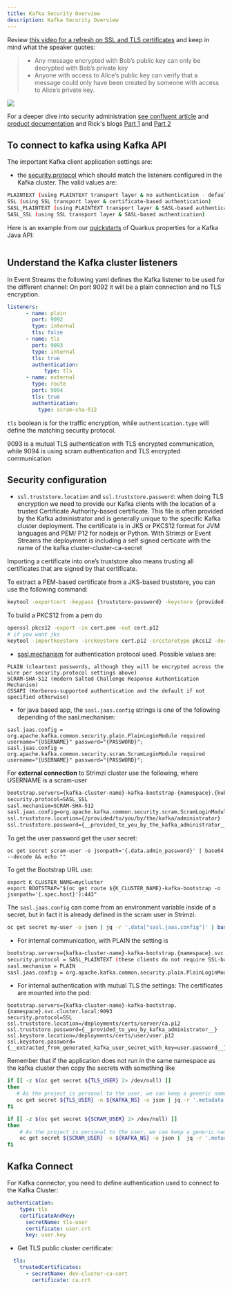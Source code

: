 ```yaml
---
title: Kafka Security Overview
description: Kafka Security Overview
---
```


Review [this video for a refresh on SSL and TLS certificates](https://www.youtube.com/watch?v=T4Df5_cojAs) and keep in mind what the speaker quotes:

> * Any message encrypted with Bob’s public key can only be decrypted with Bob’s private key
> * Anyone with access to Alice’s public key can verify that a message could only have been created by someone with access to Alice’s private key.

![](./images/tls-overview.png)

For a deeper dive into security administration [see confluent article](https://docs.confluent.io/platform/current/security/general-overview.html) and [product documentation](http://kafka.apache.org/documentation/#security)
and Rick's blogs [Part 1](https://rosowski.medium.com/kafka-security-fundamentals-the-rosetta-stone-to-your-event-streaming-infrastructure-518f49640db4) and [Part 2](https://rosowski.medium.com/kafka-security-fundamentals-adding-tls-to-your-event-driven-utility-belt-432307f4ff62)


## To connect to kafka using Kafka API

The important Kafka client application settings are:

* the [security.protocol](http://kafka.apache.org/documentation/#adminclientconfigs_security.protocol)
which should match the listeners configured in the Kafka cluster. The valid values are:

```sh
PLAINTEXT (using PLAINTEXT transport layer & no authentication - default value).
SSL (using SSL transport layer & certificate-based authentication)
SASL_PLAINTEXT (using PLAINTEXT transport layer & SASL-based authentication)
SASL_SSL (using SSL transport layer & SASL-based authentication)
```

Here is an example from our [quickstarts]() of Quarkus properties for a Kafka Java API:

```
```

## Understand the Kafka cluster listeners

In Event Streams the following yaml defines the Kafka listener to be used
for the different channel: 
On port 9092 it will be a plain connection and no TLS encryption.

```yaml
listeners:
      - name: plain
        port: 9092
        type: internal
        tls: false
      - name: tls
        port: 9093
        type: internal
        tls: true
        authentication:
            type: tls
      - name: external
        type: route
        port: 9094
        tls: true 
        authentication:
          type: scram-sha-512
```
`tls` boolean is for the traffic encryption, while `authentication.type` will define the matching security protocol.

9093 is a mutual TLS authentication with TLS encrypted communication, while 9094 is using scram authentication and TLS encrypted communication

## Security configuration

* `ssl.truststore.location` and `ssl.truststore.password`: when doing TLS encryption we need to provide our Kafka clients
 with the location of a trusted Certificate Authority-based certificate. This file is often provided by the 
 Kafka administrator and is generally unique to the specific Kafka cluster deployment. The certificate is in 
 JKS or PKCS12 format for JVM languages and PEM/ P12 for nodejs or Python. With Strimzi or Event Streams the
 deployment is including a self signed certicate with the name of the kafka cluster-cluster-ca-secret

Importing a certificate into one’s truststore also means trusting all certificates that are signed by that certificate.

To extract a PEM-based certificate from a JKS-based truststore, you can use the following command:

```sh
keytool -exportcert -keypass {truststore-password} -keystore {provided-kafka-truststore.jks} -rfc -file {desired-kafka-cert-output.pem}
```

To build a PKCS12 from a pem do

```sh
openssl pkcs12 -export -in cert.pem -out cert.p12
# if you want jks
keytool -importkeystore -srckeystore cert.p12 -srcstoretype pkcs12 -destkeystore cert.jks
```

* [sasl.mechanism](http://kafka.apache.org/documentation/#adminclientconfigs_sasl.mechanism) for authentication protocol used. Possible values are:

```
PLAIN (cleartext passwords, although they will be encrypted across the wire per security.protocol settings above)
SCRAM-SHA-512 (modern Salted Challenge Response Authentication Mechanism)
GSSAPI (Kerberos-supported authentication and the default if not specified otherwise)
```

* for java based app, the `sasl.jaas.config` strings is one of the following depending of the sasl.mechanism:

```
sasl.jaas.config = org.apache.kafka.common.security.plain.PlainLoginModule required username="{USERNAME}" password="{PASSWORD}";
sasl.jaas.config = org.apache.kafka.common.security.scram.ScramLoginModule required username="{USERNAME}" password="{PASSWORD}";
```

For **external connection** to Strimzi cluster use the following, where USERNAME is a scram-user

```sh
bootstrap.servers={kafka-cluster-name}-kafka-bootstrap-{namespace}.{kubernetes-cluster-fully-qualified-domain-name}:443
security.protocol=SASL_SSL
sasl.mechanism=SCRAM-SHA-512
sasl.jaas.config=org.apache.kafka.common.security.scram.ScramLoginModule required username="{USERNAME}" password="{PASSWORD}";
ssl.truststore.location={/provided/to/you/by/the/kafka/administrator}
ssl.truststore.password={__provided_to_you_by_the_kafka_administrator__}
```

To get the user password get the user secret:

```shell
oc get secret scram-user -o jsonpath='{.data.admin_password}' | base64 --decode && echo ""
```

To get the Bootstrap URL use: 

```
export K_CLUSTER_NAME=mycluster
export BOOTSTRAP="$(oc get route ${K_CLUSTER_NAME}-kafka-bootstrap -o jsonpath='{.spec.host}'):443"
```

The `sasl.jaas.config` can come from an environment variable inside of a secret, but in fact it is already defined in the scram user in Strimzi:

```sh
oc get secret my-user -o json | jq -r '.data["sasl.jaas.config"]' | base64 -d -
```

* For internal communication, with PLAIN the setting is

```sh
bootstrap.servers={kafka-cluster-name}-kafka-bootstrap.{namespace}.svc.cluster.local:9093
security.protocol = SASL_PLAINTEXT (these clients do not require SSL-based encryption as they are local to the cluster)
sasl.mechanism = PLAIN
sasl.jaas.config = org.apache.kafka.common.security.plain.PlainLoginModule required username="{USERNAME}" password="{PASSWORD}";
```

* For internal authentication with mutual TLS the settings: The certificates are mounted into the pod:

```
bootstrap.servers={kafka-cluster-name}-kafka-bootstrap.{namespace}.svc.cluster.local:9093
security.protocol=SSL
ssl.truststore.location=/deployments/certs/server/ca.p12
ssl.truststore.password={__provided_to_you_by_kafka_administrator__}
ssl.keystore.location=/deployments/certs/user/user.p12
ssl.keystore.password={__extracted_from_generated_kafka_user_secret_with_key=user.password__}
```

Remember that if the application does not run in the same namespace as the kafka cluster then copy the secrets with something like

```sh
if [[ -z $(oc get secret ${TLS_USER} 2> /dev/null) ]]
then
   # As the project is personal to the user, we can keep a generic name for the secret
   oc get secret ${TLS_USER} -n ${KAFKA_NS} -o json | jq -r '.metadata.name="tls-user"' | jq -r '.metadata.namespace="'${YOUR_PROJECT_NAME}'"' | oc apply -f -
fi

if [[ -z $(oc get secret ${SCRAM_USER} 2> /dev/null) ]]
then
    # As the project is personal to the user, we can keep a generic name for the secret
    oc get secret ${SCRAM_USER} -n ${KAFKA_NS} -o json |  jq -r '.metadata.name="scram-user"' | jq -r '.metadata.namespace="'${YOUR_PROJECT_NAME}'"' | oc apply -f -
fi
```

## Kafka Connect

For Kafka connector, you need to define authentication used to connect to the Kafka Cluster:

```yaml
authentication:
    type: tls
    certificateAndKey:
      secretName: tls-user
      certificate: user.crt
      key: user.key
```


* Get TLS public cluster certificate:

```yaml
  tls: 
    trustedCertificates:
      - secretName: dev-cluster-ca-cert
        certificate: ca.crt
```